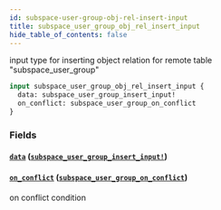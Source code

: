 ```yaml
---
id: subspace-user-group-obj-rel-insert-input
title: subspace_user_group_obj_rel_insert_input
hide_table_of_contents: false
---
```


input type for inserting object relation for remote table "subspace_user_group"

```graphql
input subspace_user_group_obj_rel_insert_input {
  data: subspace_user_group_insert_input!
  on_conflict: subspace_user_group_on_conflict
}
```

### Fields

#### [`data`](#) ([`subspace_user_group_insert_input!`](../inputs/subspace-user-group-insert-input))

#### [`on_conflict`](#) ([`subspace_user_group_on_conflict`](../inputs/subspace-user-group-on-conflict))

on conflict condition
